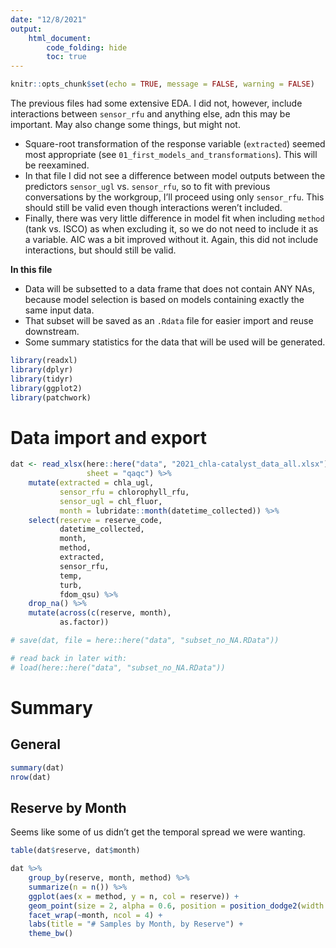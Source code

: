```yaml
---
date: "12/8/2021"
output: 
    html_document:
        code_folding: hide
        toc: true
---
```


```r
knitr::opts_chunk$set(echo = TRUE, message = FALSE, warning = FALSE)
```

The previous files had some extensive EDA. I did not, however, include interactions between `sensor_rfu` and anything else, adn this may be important. May also change some things, but might not.  

+  Square-root transformation of the response variable (`extracted`) seemed most appropriate (see `01_first_models_and_transformations`). This will be reexamined.      
+  In that file I did not see a difference between model outputs between the predictors `sensor_ugl` vs. `sensor_rfu`, so to fit with previous conversations by the workgroup, I'll proceed using only `sensor_rfu`. This should still be valid even though interactions weren't included.  
+  Finally, there was very little difference in model fit when including `method` (tank vs. ISCO) as when excluding it, so we do not need to include it as a variable. AIC was a bit improved without it. Again, this did not include interactions, but should still be valid.  

**In this file**   

+  Data will be subsetted to a data frame that does not contain ANY NAs, because model selection is based on models containing exactly the same input data.  
+  That subset will be saved as an `.Rdata` file for easier import and reuse downstream.  
+  Some summary statistics for the data that will be used will be generated.  


```r
library(readxl)
library(dplyr)
library(tidyr)
library(ggplot2)
library(patchwork)
```

# Data import and export  

```r
dat <- read_xlsx(here::here("data", "2021_chla-catalyst_data_all.xlsx"),
                 sheet = "qaqc") %>% 
    mutate(extracted = chla_ugl,
           sensor_rfu = chlorophyll_rfu,
           sensor_ugl = chl_fluor,
           month = lubridate::month(datetime_collected)) %>% 
    select(reserve = reserve_code,
           datetime_collected,
           month,
           method,
           extracted,
           sensor_rfu,
           temp,
           turb,
           fdom_qsu) %>% 
    drop_na() %>% 
    mutate(across(c(reserve, month),
           as.factor))

# save(dat, file = here::here("data", "subset_no_NA.RData"))

# read back in later with:
# load(here::here("data", "subset_no_NA.RData"))
```

# Summary  

## General  

```r
summary(dat)
nrow(dat)
```


## Reserve by Month  

Seems like some of us didn't get the temporal spread we were wanting.  


```r
table(dat$reserve, dat$month)
```

```r
dat %>% 
    group_by(reserve, month, method) %>% 
    summarize(n = n()) %>% 
    ggplot(aes(x = method, y = n, col = reserve)) +
    geom_point(size = 2, alpha = 0.6, position = position_dodge2(width = 0.3)) +
    facet_wrap(~month, ncol = 4) +
    labs(title = "# Samples by Month, by Reserve") +
    theme_bw()
```

